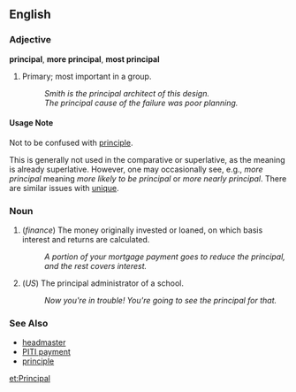 ==English==

===Adjective===
'''principal''', '''more principal''', '''most principal'''

# Primary; most important in a group.
#: ''Smith is the principal architect of this design.''
#: ''The principal cause of the failure was poor planning.''

====Usage Note====

Not to be confused with [[principle]].

This is generally not used in the comparative or superlative, as the meaning is already superlative.  However, one may occasionally see, e.g., ''more principal'' meaning ''more likely to be principal'' or ''more nearly principal''.  There are similar issues with [[unique]].

===Noun===
# (''finance'') The money originally invested or loaned, on which basis interest and returns are calculated.
#: ''A portion of your mortgage payment goes to reduce the principal, and the rest covers interest.''
# (''US'') The principal administrator of a school.
#: ''Now you're in trouble!  You're going to see the principal for that.''

===See Also===

*[[headmaster]]
*[[PITI payment]]
*[[principle]]

[[et:Principal]]